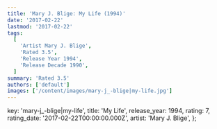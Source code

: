 ```yaml
---
title: 'Mary J. Blige: My Life (1994)'
date: '2017-02-22'
lastmod: '2017-02-22'
tags:
  [
    'Artist Mary J. Blige',
    'Rated 3.5',
    'Release Year 1994',
    'Release Decade 1990',
  ]
summary: 'Rated 3.5'
authors: ['default']
images: ['/content/images/mary-j_-blige|my-life.jpg']
---
```


  key: 'mary-j_-blige|my-life',
  title: 'My Life',
  release_year: 1994,
  rating: 7,
  rating_date: '2017-02-22T00:00:00.000Z',
  artist: 'Mary J. Blige',
};

<MusicRating data={data} />
